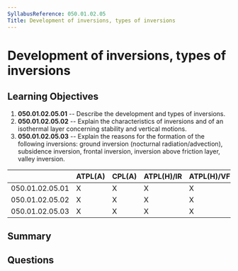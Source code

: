 ```yaml
---
SyllabusReference: 050.01.02.05
Title: Development of inversions, types of inversions
---
```


# Development of inversions, types of inversions

## Learning Objectives

1. **050.01.02.05.01** -- Describe the development and types of inversions.
2. **050.01.02.05.02** -- Explain the characteristics of inversions and of an
   isothermal layer concerning stability and vertical motions.
3. **050.01.02.05.03** -- Explain the reasons for the formation of the following
   inversions: ground inversion (nocturnal radiation/advection), subsidence
   inversion, frontal inversion, inversion above friction layer, valley
   inversion.

|                 | ATPL(A) | CPL(A) | ATPL(H)/IR | ATPL(H)/VFR | CPL(H) | IR  | CBIR(A) |
| --------------- | ------- | ------ | ---------- | ----------- | ------ | --- | ------- |
| 050.01.02.05.01 | X       | X      | X          | X           | X      | X   | X       |
| 050.01.02.05.02 | X       | X      | X          | X           | X      | X   | X       |
| 050.01.02.05.03 | X       | X      | X          | X           | X      | X   | X       |

## Summary

## Questions

